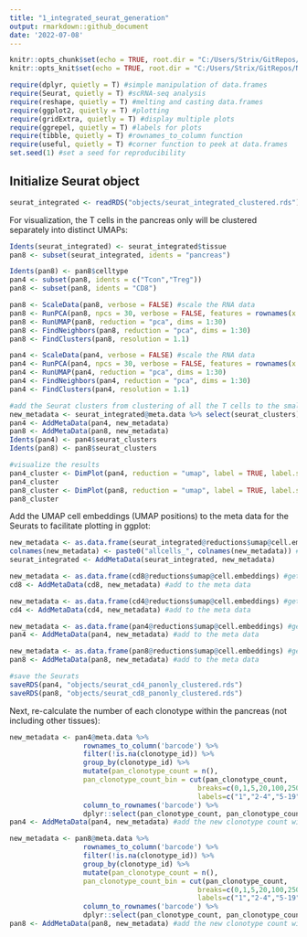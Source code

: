 ```yaml
---
title: "1_integrated_seurat_generation"
output: rmarkdown::github_document
date: '2022-07-08'
---
```


```r
knitr::opts_chunk$set(echo = TRUE, root.dir = "C:/Users/Strix/GitRepos/NOD_spt_pd1")
knitr::opts_knit$set(echo = TRUE, root.dir = "C:/Users/Strix/GitRepos/NOD_spt_pd1")
```

```r
require(dplyr, quietly = T) #simple manipulation of data.frames
require(Seurat, quietly = T) #scRNA-seq analysis
require(reshape, quietly = T) #melting and casting data.frames
require(ggplot2, quietly = T) #plotting
require(gridExtra, quietly = T) #display multiple plots
require(ggrepel, quietly = T) #labels for plots
require(tibble, quietly = T) #rownames_to_column function
require(useful, quietly = T) #corner function to peek at data.frames
set.seed(1) #set a seed for reproducibility
```

## Initialize Seurat object

```r
seurat_integrated <- readRDS("objects/seurat_integrated_clustered.rds")
```

For visualization, the T cells in the pancreas only will be clustered separately into distinct UMAPs:
```r
Idents(seurat_integrated) <- seurat_integrated$tissue
pan8 <- subset(seurat_integrated, idents = "pancreas")

Idents(pan8) <- pan8$celltype
pan4 <- subset(pan8, idents = c("Tcon","Treg"))
pan8 <- subset(pan8, idents = "CD8")

pan8 <- ScaleData(pan8, verbose = FALSE) #scale the RNA data
pan8 <- RunPCA(pan8, npcs = 30, verbose = FALSE, features = rownames(x = pan8)) #run PCA
pan8 <- RunUMAP(pan8, reduction = "pca", dims = 1:30)
pan8 <- FindNeighbors(pan8, reduction = "pca", dims = 1:30)
pan8 <- FindClusters(pan8, resolution = 1.1)

pan4 <- ScaleData(pan4, verbose = FALSE) #scale the RNA data
pan4 <- RunPCA(pan4, npcs = 30, verbose = FALSE, features = rownames(x = pan4)) #run PCA
pan4 <- RunUMAP(pan4, reduction = "pca", dims = 1:30)
pan4 <- FindNeighbors(pan4, reduction = "pca", dims = 1:30)
pan4 <- FindClusters(pan4, resolution = 1.1)

#add the Seurat clusters from clustering of all the T cells to the smaller UMAPs
new_metadata <- seurat_integrated@meta.data %>% select(seurat_clusters)
pan4 <- AddMetaData(pan4, new_metadata)
pan8 <- AddMetaData(pan8, new_metadata)
Idents(pan4) <- pan4$seurat_clusters
Idents(pan8) <- pan8$seurat_clusters

#visualize the results
pan4_cluster <- DimPlot(pan4, reduction = "umap", label = TRUE, label.size = 5, split.by = "treatment") + theme(legend.position = "none")
pan4_cluster
pan8_cluster <- DimPlot(pan8, reduction = "umap", label = TRUE, label.size = 5, split.by = "treatment") + theme(legend.position = "none")
pan8_cluster
```

Add the UMAP cell embeddings (UMAP positions) to the meta data for the Seurats to facilitate plotting in ggplot:
```r
new_metadata <- as.data.frame(seurat_integrated@reductions$umap@cell.embeddings) #get the cell embeddings
colnames(new_metadata) <- paste0("allcells_", colnames(new_metadata)) #prepend the UMAP coordinates with `allcells`
seurat_integrated <- AddMetaData(seurat_integrated, new_metadata)

new_metadata <- as.data.frame(cd8@reductions$umap@cell.embeddings) #get the cell embeddings
cd8 <- AddMetaData(cd8, new_metadata) #add to the meta data

new_metadata <- as.data.frame(cd4@reductions$umap@cell.embeddings) #get the cell embeddings
cd4 <- AddMetaData(cd4, new_metadata) #add to the meta data

new_metadata <- as.data.frame(pan4@reductions$umap@cell.embeddings) #get the cell embeddings
pan4 <- AddMetaData(pan4, new_metadata) #add to the meta data

new_metadata <- as.data.frame(pan8@reductions$umap@cell.embeddings) #get the cell embeddings
pan8 <- AddMetaData(pan8, new_metadata) #add to the meta data

#save the Seurats
saveRDS(pan4, "objects/seurat_cd4_panonly_clustered.rds")
saveRDS(pan8, "objects/seurat_cd8_panonly_clustered.rds")
```

Next, re-calculate the number of each clonotype within the pancreas (not including other tissues):
```r
new_metadata <- pan4@meta.data %>% 
                  rownames_to_column('barcode') %>%
                  filter(!is.na(clonotype_id)) %>%
                  group_by(clonotype_id) %>% 
                  mutate(pan_clonotype_count = n(), 
                  pan_clonotype_count_bin = cut(pan_clonotype_count, 
                                              breaks=c(0,1,5,20,100,250), 
                                              labels=c("1","2-4","5-19","20-99","100-250"))) %>%
                  column_to_rownames('barcode') %>%
                  dplyr::select(pan_clonotype_count, pan_clonotype_count_bin)
pan4 <- AddMetaData(pan4, new_metadata) #add the new clonotype count within the pancreas only cells

new_metadata <- pan8@meta.data %>% 
                  rownames_to_column('barcode') %>%
                  filter(!is.na(clonotype_id)) %>%
                  group_by(clonotype_id) %>% 
                  mutate(pan_clonotype_count = n(), 
                  pan_clonotype_count_bin = cut(pan_clonotype_count, 
                                              breaks=c(0,1,5,20,100,250), 
                                              labels=c("1","2-4","5-19","20-99","100-250"))) %>%
                  column_to_rownames('barcode') %>%
                  dplyr::select(pan_clonotype_count, pan_clonotype_count_bin)
pan8 <- AddMetaData(pan8, new_metadata) #add the new clonotype count within the pancreas only cells
```

